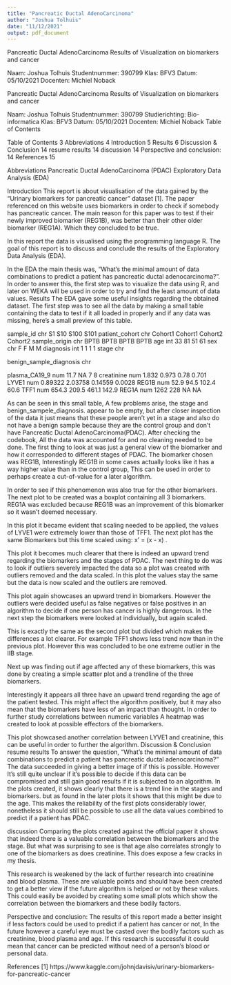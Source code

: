 ```yaml
---
title: "Pancreatic Ductal AdenoCarcinoma"
author: "Joshua Tolhuis"
date: "11/12/2021"
output: pdf_document
---
```

Pancreatic Ductal AdenoCarcinoma
Results of Visualization on biomarkers and cancer




































Naam:            Joshua Tolhuis
Studentnummer:    390799
Klas:            BFV3
Datum:            05/10/2021
Docenten:        Michiel Noback

Pancreatic Ductal AdenoCarcinoma
Results of Visualization on biomarkers and cancer



































Naam:            Joshua Tolhuis
Studentnummer:    390799
Studierichting:         Bio-informatica
Klas:            BFV3
Datum:            05/10/2021
Docenten:        Michiel Noback
Table of Contents

Table of Contents    3
Abbreviations    4
Introduction    5
Results    6
Discussion & Conclusion    14
resume results    14
discussion    14
Perspective and conclusion:    14
References    15

Abbreviations
Pancreatic Ductal AdenoCarcinoma (PDAC)
Exploratory Data Analysis (EDA)

Introduction
This report is about visualisation of the data gained by the “Urinary biomarkers for pancreatic cancer” dataset [1].  The paper referenced on this website uses biomarkers in order to check if somebody has pancreatic cancer. The main reason for this paper was to test if their newly improved biomarker (REG1B), was better than their other older biomarker (REG1A). Which they concluded to be true.

In this report the data is visualised using the programming language R. The goal of this report is to discuss and conclude the results of the Exploratory Data Analysis (EDA). 

In the EDA the main thesis was, “What’s the minimal amount of data combinations to predict a patient has pancreatic ductal adenocarcinoma?”.  In order to answer this, the first step was to visualize the data using R, and later on WEKA will be used in order to try and find the least amount of data values.
Results
The EDA gave some useful insights regarding the obtained dataset.
The first step was to see all the data by making a small table containing the data to test if it all loaded in properly and if any data was missing, here’s a small preview of this table.


sample_id
chr
S1
S10
S100
S101
patient_cohort
chr
Cohort1
Cohort1
Cohort2
Cohort2
sample_origin
chr
BPTB
BPTB
BPTB
BPTB
 age
int
 33
81
 51 
61
sex
chr
F
F
M
M
diagnosis
int
1
1
1
1
stage
chr








benign_sample_diagnosis
chr








plasma_CA19_9
num
11.7
NA
7
8
creatinine
num
1.832
0.973
0.78
0.701
LYVE1
num
0.89322
2.03758
0.14559
0.0028
REG1B
num
52.9
94.5
102.4
60.6
TFF1
num
654.3
209.5
461.1
142.9
REG1A
num
1262
228
NA
NA


As can be seen in this small table, A few problems arise, the stage and benign_sampele_diagnosis. appear to be empty, but after closer inspection of the data it just means that these people aren’t yet in a stage and also do not have a benign sample because they are the control group and don’t have Pancreatic Ductal AdenoCarcinoma(PDAC). After checking the codebook, All the data was accounted for and no cleaning needed to be done.
The first thing to look at was just a general view of the biomarker and how it corresponded to different stages of PDAC. The biomarker chosen was REG1B,
Interestingly REG1B in some cases actually looks like it has a way higher value than in the control group, This can be used in order to perhaps create a cut-of-value for a later algorithm.



In order to see if this phenomenon was also true for the other biomarkers. The next plot to be created was a boxplot containing all 3 biomarkers. REG1A was excluded because REG1B was an improvement of this biomarker so it wasn’t deemed necessary.





In this plot it became evident that scaling needed to be applied, the values of LYVE1 were extremely lower than those of TFF1.
The next plot has the same Biomarkers but this time scaled using: x' = (x - x) .

This plot it becomes much clearer that there is indeed an upward trend regarding the biomarkers and the stages of PDAC. The next thing to do was to look if outliers severely impacted the data so a plot was created with outliers removed and the data scaled.
In this plot the values stay the same but the data is now scaled and the outliers are removed.


This plot again showcases an upward trend in biomarkers. However the outliers were decided useful as false negatives or false positives in an algorithm to decide if one person has cancer is highly dangerous.
In the next step the biomarkers were looked at individually, but again scaled.

This is exactly the same as the second plot but divided which makes the differences a lot clearer. For example TFF1 shows less trend now than in the previous plot. However this was concluded to be one extreme outlier in the IIB stage.


Next up was finding out if age affected any of these biomarkers, this was done by creating a simple scatter plot and a trendline of the three biomarkers. 

Interestingly it appears all three have an upward trend regarding the age of the patient tested. This might affect the algorithm positively, but it may also mean that the biomarkers have less of an impact than thought.
In order to further study correlations between numeric variables A heatmap was created to look at possible effectors of the biomarkers.



This plot showcased another correlation between LYVE1 and creatinine, this can be useful in order to further the algorithm.
Discussion & Conclusion
resume results
To answer the question, “What’s the minimal amount of data combinations to predict a patient has pancreatic ductal adenocarcinoma?” The data succeeded in giving a better image of if this is possible. However It’s still quite unclear if it’s possible to decide if this data can be compromised and still gain good results if it is subjected to an algorithm. In the plots created, it shows clearly that there is a trend line in the stages and biomarkers. but as found in the later plots it shows that this might be due to the age. This makes the reliability of the first plots considerably lower, nonetheless it should still be possible to use all the data values combined to predict if a patient has PDAC.

discussion
Comparing the plots created against the official paper it shows that indeed there is a valuable correlation between the biomarkers and the stage. But what was surprising to see is that age also correlates strongly to one of the biomarkers as does creatinine. This does expose a few cracks in my thesis.

This research is weakened by the lack of further research into creatinine and blood plasma. These are valuable points and should have been created to get a better view if the future algorithm is helped or not by these values. This could easily be avoided by creating some small plots which show the correlation between the biomarkers and these bodily factors.

Perspective and conclusion:
The results of this report made a better insight if less factors could be used to predict if a patient has cancer or not, In the future however a careful eye must be casted over the bodily factors such as creatinine, blood plasma and age. If this research is successful it could mean that cancer can be predicted without need of a person’s blood or personal data.


References
[1] https://www.kaggle.com/johnjdavisiv/urinary-biomarkers-for-pancreatic-cancer
